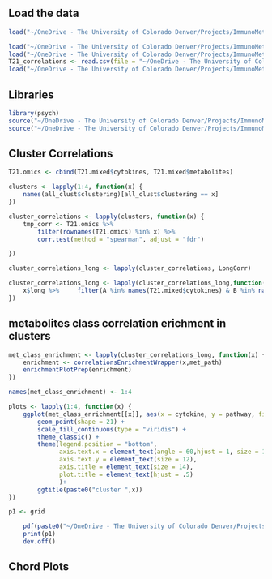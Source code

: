 ## Load the data

```r
load("~/OneDrive - The University of Colorado Denver/Projects/ImmunoMetabolicSubtypes/results/clusterings/all_clust.RData")

load("~/OneDrive - The University of Colorado Denver/Projects/ImmunoMetabolicSubtypes/data/processed/T21_standardized_cyt_met.RData")
load("~/OneDrive - The University of Colorado Denver/Projects/ImmunoMetabolicSubtypes/data/processed/D21_standardized_cyt_met.RData")
T21_correlations <- read.csv(file = "~/OneDrive - The University of Colorado Denver/Projects/ImmunoMetabolicSubtypes/results/tables/T21_cyt_met_correlations.csv")
load("~/OneDrive - The University of Colorado Denver/Projects/ImmunoMetabolicSubtypes/data/pathway/metabolite_pathway.RData")
```

## Libraries

``` r
library(psych)
source("~/OneDrive - The University of Colorado Denver/Projects/ImmunoMetabolicSubtypes/R/cluster_evaluation.R")
source("~/OneDrive - The University of Colorado Denver/Projects/ImmunoMetabolicSubtypes/R/cyt_met_correlation_functions.R")
```
## Cluster Correlations

```r
T21.omics <- cbind(T21.mixed$cytokines, T21.mixed$metabolites)

clusters <- lapply(1:4, function(x) {
    names(all_clust$clustering)[all_clust$clustering == x]
})

cluster_correlations <- lapply(clusters, function(x) {
    tmp_corr <- T21.omics %>%
        filter(rownames(T21.omics) %in% x) %>%
        corr.test(method = "spearman", adjust = "fdr")

})

cluster_correlations_long <- lapply(cluster_correlations, LongCorr)

cluster_correlations_long <- lapply(cluster_correlations_long,function(x) {
    x$long %>%     filter(A %in% names(T21.mixed$cytokines) & B %in% names(T21.mixed$metabolites))
})


```

## metabolites class correlation erichment in clusters

```r
met_class_enrichment <- lapply(cluster_correlations_long, function(x) {
    enrichment <- correlationsEnrichmentWrapper(x,met_path)
    enrichmentPlotPrep(enrichment)
})

names(met_class_enrichment) <- 1:4

plots <- lapply(1:4, function(x) {
    ggplot(met_class_enrichment[[x]], aes(x = cytokine, y = pathway, fill = avg_corr, size = -log10(fdr))) +
        geom_point(shape = 21) +
        scale_fill_continuous(type = "viridis") +
        theme_classic() +
        theme(legend.position = "bottom",
              axis.text.x = element_text(angle = 60,hjust = 1, size = 12),
              axis.text.y = element_text(size = 12),
              axis.title = element_text(size = 14),
              plot.title = element_text(hjust = .5)
              )+
        ggtitle(paste0("cluster ",x))
})

p1 <- grid

    pdf(paste0("~/OneDrive - The University of Colorado Denver/Projects/ImmunoMetabolicSubtypes/results/enrichment/cluster_",x,"_enrichment.pdf"))
    print(p1)
    dev.off()

```


## Chord Plots

```r


```
